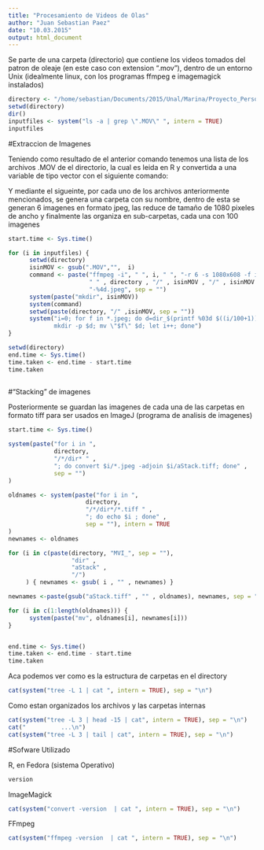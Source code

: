 ```yaml
---
title: "Procesamiento de Videos de Olas"
author: "Juan Sebastian Paez"
date: "10.03.2015"
output: html_document
---
```


Se parte de una carpeta (directorio) que contiene los videos tomados del patron de oleaje (en este caso con extension ".mov"), dentro de un entorno Unix (idealmente linux, con los programas ffmpeg e imagemagick instalados)


```r
directory <- "/home/sebastian/Documents/2015/Unal/Marina/Proyecto_Personal/"
setwd(directory)
dir()
inputfiles <- system("ls -a | grep \".MOV\" ", intern = TRUE)
inputfiles

```

#Extraccion de Imagenes

Teniendo como resultado de el anterior comando tenemos una lista de los archivos .MOV de el directorio, la cual es leida en R y convertida a una variable de tipo vector con el siguiente comando:

Y mediante el sigueinte, por cada uno de los archivos anteriormente mencionados, se genera una carpeta con su nombre, dentro de esta se generan 6 imagenes en formato jpeg, las reduce de tamaño de 1080 pixeles de ancho y finalmente las organiza en sub-carpetas, cada una con 100 imagenes

```r

start.time <- Sys.time()

for (i in inputfiles) {
      setwd(directory)
      isinMOV <- gsub(".MOV","",  i)
      command <- paste("ffmpeg -i", " ", i, " ", "-r 6 -s 1080x608 -f image2",
                       " " , directory , "/" , isinMOV , "/" , isinMOV , 
                       "-%4d.jpeg", sep = "") 
      system(paste("mkdir", isinMOV))
      system(command)
      setwd(paste(directory, "/" ,isinMOV, sep = ""))
      system("i=0; for f in *.jpeg; do d=dir_$(printf %03d $((i/100+1))); 
             mkdir -p $d; mv \"$f\" $d; let i++; done")
}

setwd(directory)
end.time <- Sys.time()
time.taken <- end.time - start.time
time.taken
      
```

#"Stacking" de imagenes

Posteriormente se guardan las imagenes de cada una de las carpetas en formato tiff para ser usados en ImageJ (programa de analisis de imagenes)

```r
start.time <- Sys.time()

system(paste("for i in ", 
             directory, 
             "/*/dir* " ,
             "; do convert $i/*.jpeg -adjoin $i/aStack.tiff; done" , 
             sep = "")
)

oldnames <- system(paste("for i in ", 
                      directory, 
                      "/*/dir*/*.tiff " ,
                      "; do echo $i ; done" , 
                      sep = ""), intern = TRUE
)
newnames <- oldnames

for (i in c(paste(directory, "MVI_", sep = ""),
                  "dir" ,  
                  "aStack" ,
                  "/")
     ) { newnames <- gsub( i , "" , newnames) }

newnames <-paste(gsub("aStack.tiff" , "" , oldnames), newnames, sep = "")

for (i in c(1:length(oldnames))) {
      system(paste("mv", oldnames[i], newnames[i])) 
}


end.time <- Sys.time()
time.taken <- end.time - start.time
time.taken

```


Aca podemos ver como es la estructura de carpetas en el directory


```r

cat(system("tree -L 1 | cat ", intern = TRUE), sep = "\n")

```

Como estan organizados los archivos y las carpetas internas

```r

cat(system("tree -L 3 | head -15 | cat", intern = TRUE), sep = "\n")
cat("          ...\n")
cat(system("tree -L 3 | tail | cat", intern = TRUE), sep = "\n")


```

#Sofware Utilizado

R, en Fedora (sistema Operativo)

```r
version
```


ImageMagick
```r
cat(system("convert -version  | cat ", intern = TRUE), sep = "\n")

```

FFmpeg
```r
cat(system("ffmpeg -version  | cat ", intern = TRUE), sep = "\n")

```


